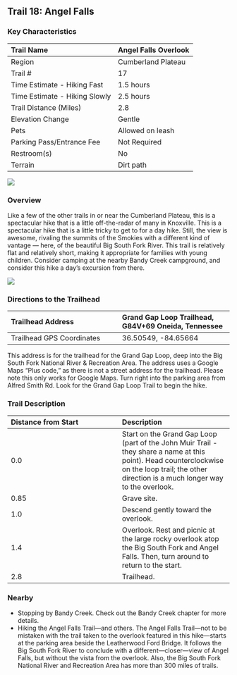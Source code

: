 ## Trail 18: Angel Falls


### Key Characteristics

| Trail Name                    | Angel Falls Overlook |
|:------------------------------|:---------------------|
| Region                        | Cumberland Plateau   |
| Trail \#                      | 17                   |
| Time Estimate - Hiking Fast   | 1.5 hours            |
| Time Estimate - Hiking Slowly | 2.5 hours            |
| Trail Distance (Miles)        | 2.8                  |
| Elevation Change              | Gentle               |
| Pets                          | Allowed on leash     |
| Parking Pass/Entrance Fee     | Not Required         |
| Restroom(s)                   | No                   |
| Terrain                       | Dirt path            |

![](maps/trail-18-map.jpeg)

### Overview

Like a few of the other trails in or near the Cumberland Plateau, this is a spectacular hike that is a little off-the-radar of many in Knoxville.
This is a spectacular hike that is a little tricky to get to for a day hike.
Still, the view is awesome, rivaling the summits of the Smokies with a different kind of vantage --- here, of the beautiful Big South Fork River.
This trail is relatively flat and relatively short, making it appropriate for families with young children.
Consider camping at the nearby Bandy Creek campground, and consider this hike a day's excursion from there.

![](img/trail-18-figure-01.jpg)

### Directions to the Trailhead

| Trailhead Address         | Grand Gap Loop Trailhead, G84V+69 Oneida, Tennessee |
|:-----------------------------------|:-----------------------------------|
| Trailhead GPS Coordinates | 36.50549, -84.65664                                 |

This address is for the trailhead for the Grand Gap Loop, deep into the Big South Fork National River & Recreation Area.
The address uses a Google Maps "Plus code," as there is not a street address for the trailhead.
Please note this only works for Google Maps.
Turn right into the parking area from Alfred Smith Rd.
Look for the Grand Gap Loop Trail to begin the hike.

### Trail Description

| Distance from Start | Description                                                                                                                                                                                     |
|:-----------------------------------|:-----------------------------------|
| 0.0                 | Start on the Grand Gap Loop (part of the John Muir Trail - they share a name at this point). Head counterclockwise on the loop trail; the other direction is a much longer way to the overlook. |
| 0.85                | Grave site.                                                                                                                                                                                     |
| 1.0                 | Descend gently toward the overlook.                                                                                                                                                             |
| 1.4                 | Overlook. Rest and picnic at the large rocky overlook atop the Big South Fork and Angel Falls. Then, turn around to return to the start.                                                        |
| 2.8                 | Trailhead.                                                                                                                                                                                      |

### Nearby

-   Stopping by Bandy Creek. Check out the Bandy Creek chapter for more details.
-   Hiking the Angel Falls Trail---and others. The Angel Falls Trail---not to be mistaken with the trail taken to the overlook featured in this hike---starts at the parking area beside the Leatherwood Ford Bridge. It follows the Big South Fork River to conclude with a different---closer---view of Angel Falls, but without the vista from the overlook. Also, the Big South Fork National River and Recreation Area has more than 300 miles of trails.

